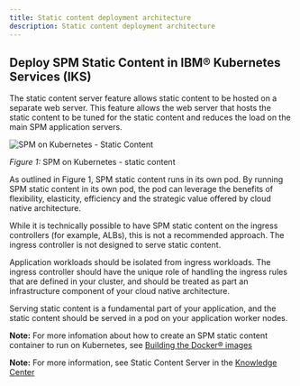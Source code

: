 ```yaml
---
title: Static content deployment architecture
description: Static content deployment architecture
---
```


## Deploy SPM Static Content in IBM® Kubernetes Services (IKS)

The static content server feature allows static content to be hosted on a separate web server.
This feature allows the web server that hosts the static content to be tuned for the static content and reduces the load on the main SPM application servers.

![SPM on Kubernetes - Static Content](../../images/spm_static_content_on_kubernetes.png)
<Caption>

*Figure 1:* SPM on Kubernetes - static content

</Caption>

As outlined in Figure 1, SPM static content runs in its own pod. By running SPM static content in its own pod, the pod can leverage the benefits of flexibility, elasticity, efficiency and the strategic value offered by cloud native architecture.

While it is technically possible to have SPM static content on the ingress controllers (for example, ALBs), this is not a recommended approach. The ingress controller is not designed to serve static content.

Application workloads should be isolated from ingress workloads.
The ingress controller should have the unique role of handling the ingress rules that are defined in your cluster, and should be treated as part an infrastructure component of your cloud native architecture.

Serving static content is a fundamental part of your application, and the static content should be served in a pod on your application worker nodes.

<InlineNotification>

**Note:** For more infomation about how to create an SPM static content container to run on Kubernetes, see [Building the Docker® images](../02-build-images/build_images)

</InlineNotification>

<InlineNotification>

**Note:** For more information, see Static Content Server in the [Knowledge Center](https://www.ibm.com/support/knowledgecenter/SS8S5A_7.0.10/com.ibm.curam.content.doc/WebClientReference/r_WEBCREF_Development1Staticcontentserver1.html)

</InlineNotification>
